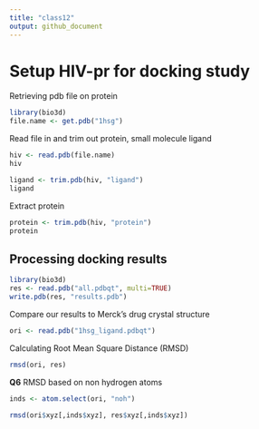 ```yaml
---
title: "class12"
output: github_document
---
```



# Setup HIV-pr for docking study

Retrieving pdb file on protein
```r

library(bio3d)
file.name <- get.pdb("1hsg")

```

Read file in and trim out protein, small molecule ligand

```r
hiv <- read.pdb(file.name)
hiv
```

```r
ligand <- trim.pdb(hiv, "ligand")
ligand
```

Extract protein

```r
protein <- trim.pdb(hiv, "protein")
protein
```

## Processing docking results

```r
library(bio3d) 
res <- read.pdb("all.pdbqt", multi=TRUE)
write.pdb(res, "results.pdb")

```

Compare our results to Merck's drug crystal structure 

```r
ori <- read.pdb("1hsg_ligand.pdbqt")
```

Calculating Root Mean Square Distance (RMSD)

```r
rmsd(ori, res)
```

**Q6** RMSD based on non hydrogen atoms

```r
inds <- atom.select(ori, "noh")

rmsd(ori$xyz[,inds$xyz], res$xyz[,inds$xyz])
```

























































































